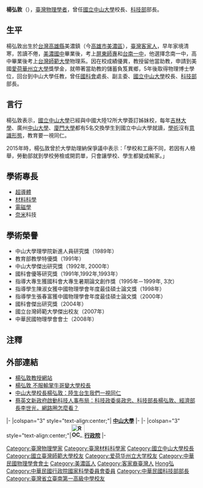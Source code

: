 {{refimprove|time=2017-12-25T02:22:07+00:00}}
{{Infobox_officeholder
| name =楊弘敦
| image name = Yang Hong-dun.JPG
| width = 250px
| order = {{ROC}}第3任[[中華民國科技部|科技部]]部長
| term_start = 2016年5月20日
| term_end = 2017年2月7日
| premierroc = [[林全|林全]]
| predecessor = [[徐爵民|徐爵民]]
| successor = [[陳良基|陳良基]]
| period =
| nationality = {{ROC}}
| party = {{NONP}}
| spouse = 許清玫
| sex = 男
| Native place =
| date of birth = {{birth_date_and_age|1956|6|5}}
| place of birth = {{ROC|臺灣省}}[[高雄縣|高雄縣]][[美濃鎮|美濃鎮]]
| educate =
* 臺灣省立臺南第一高級中學畢業
* 國立臺灣師範大學物理學系學士<br><span style="color: blue;">(1978年)</span>
* 美國愛荷華州立大學物理博士 <br><span style="color: blue;">(1987年)</span>
| past =
* 國立中山大學副教授<br><span style="color: blue;">(1987年－1991年)</span>
* 國立中山大學教授<br><span style="color: blue;">(1991年－)</span>
* 國立中山大學物理學系系主任<br><span style="color: blue;">(1992年－1994年)</span>
* 國立中山大學理學院院長<br><span style="color: blue;">(1995年－1998年)</span>
* 美國韋恩州立大學訪問教授<br><span style="color: blue;">(1999年－2000年)</span>
* 行政院國家科學委員會自然處處長<br><span style="color: blue;">(2001年－2004年)</span>
* 行政院國家科學委員會副主任委員<br><span style="color: blue;">(2006年－2008年)</span>
* 國立中山大學校長<br><span style="color: blue;">(2008年－2016年)</span>
* 科技部部長<br><span style="color: blue;">(2016年－2017年)</span>
* [[國家實驗研究院|國家實驗研究院]]董事長<br><span style="color: blue;">(2016年－2018年)
</span>
* 人工智慧產學研聯盟召集人<br><span style="color: blue;">(2017年－)
</span>
}}
'''楊弘敦'''（{{bd|1956年|6月5日|| }}），[[臺灣|臺灣]][[物理學家|物理學者]]，曾任[[國立中山大學|國立中山大學]]校長、[[中華民國科技部|科技部]]部長。

== 生平 ==
楊弘敦出生於[[台灣|台灣]][[高雄縣|高雄縣]]美濃鎮（今[[高雄市|高雄市]][[美濃區|美濃區]]），[[臺灣客家人|臺灣客家人]]，早年家境清寒，苦讀不倦，[[高雄市立美濃國民中學|美濃國中]]畢業後，考上[[屏東師專|屏東師專]]和[[台南一中|台南一中]]，他選擇念南一中，高中畢業後考上[[台灣師範大學|台灣師範大學]]物理系。因在校成績優異，教授留他當助教，申請到美國[[愛荷華州立大學|愛荷華州立大學]]獎學金，就帶著當助教的儲蓄負笈異鄉，5年後取得物理博士學位，回台到中山大學任教，曾任[[國科會|國科會]]處長、副主委、[[國立中山大學|國立中山大學]]校長、[[中華民國科技部|科技部]]部長。

== 言行 ==
楊弘敦表示，[[國立中山大學|國立中山大學]]已經與中國大陸12所大學簽訂姊妹校，每年[[吉林大學|吉林大學]]、廣州[[中山大學|中山大學]]、[[廈門大學|廈門大學]]都有5名交換學生到國立中山大學就讀，[[學術|學術]]沒有[[意識形態|意識形態]]，教育要一視同仁。

2015年時，楊弘敦曾於大學助理納保爭議中表示：「學校和工廠不同，若因有人檢舉，勞動部就到學校勞檢或開罰單，只會讓學校、學生都變成輸家。」{{R|中央社}}

== 學術專長 ==
* [[超導體|超導體]]
* [[材料科學|材料科學]]
* [[電磁學|電磁學]]
* [[奈米|奈米]]科技

== 學術榮譽 ==
* 中山大學理學院新進人員研究獎（1989年）
* 教育部教學特優獎（1991年）
* 中山大學傑出研究獎（1992年, 2000年）
* 國科會優等研究獎（1991年,1992年,1993年）
* 指導大專生獲國科會大專生暑期論文創作獎（1995年－1999年, 3次）
* 指導學生陳淑女獲中國物理學會年度最佳碩士論文獎（1998年）
* 指導學生張春富獲中國物理學會年度最佳碩士論文獎（2000年）
* 國科會傑出研究獎（2004年）
* 國立台灣師範大學傑出校友（2007年）
* 中華民國物理學會會士（2008年）

== 注釋 ==

{{reflist|refs=
<ref name="中央社">{{cite news | title = 學生助理納保爭議 大學：釋憲可考慮 | url = http://www.cna.com.tw/news/aedu/201509030179-1.aspx | author = 許秩維 | location = 台北 | publisher = 中央社 | date = 2015-09-03 12:33 | accessdate = 2017-12-25 | archive-date = 2017-12-25 | archive-url = https://web.archive.org/web/20171225092006/http://www.cna.com.tw/news/aedu/201509030179-1.aspx | dead-url = no }}</ref>
}}

== 外部連結 ==
{{commons cat|Yang Hung-duen}}
* [http://researcher.nsc.gov.tw/ct.asp?mp=280&CtNode=530 楊弘敦教授網站]{{dead link|date=2018年3月 |bot=InternetArchiveBot |fix-attempted=yes }}
* [http://www.hakka.gov.tw/fp.asp?xItem=27881&ctNode=1143&mp=1 楊弘敦 不服輸掌牛哥變大學校長]{{Dead link|date=2018年8月 |bot=InternetArchiveBot |fix-attempted=yes }}
* [http://www.chinareviewnews.com/doc/1016/9/3/2/101693206.html?coluid=93&kindid=3310&docid=101693206 中山大學校長楊弘敦：陸生台生我們一視同仁] {{Wayback|url=http://www.chinareviewnews.com/doc/1016/9/3/2/101693206.html?coluid=93&kindid=3310&docid=101693206 |date=20190615001307 }}
* [http://www.bnext.com.tw/article/view/id/39242 蔡英文新政府啟動科技人事布局：科技政委吳政忠、科技部長楊弘敦、經濟部長李世光，網路圈怎麼看？] {{Wayback|url=http://www.bnext.com.tw/article/view/id/39242 |date=20161027042635 }}

{{start box}}
{{s-edu}}
|-
|colspan="3" style="text-align:center;"|<!-- 注釋出：[[File:National_Sun_Yat-sen_University_logo.svg|20px]] --> '''[[國立中山大學|中山大學]]'''
|-
{{s-before|[[張宗仁_(學者)|張宗仁]]}}
{{s-title|[[國立中山大學|中山大學校長]]<small><br>[[在台復校|在台復校]]第六任<br>2008年10月1日－2016年5月20日}}
{{s-after|[[吳濟華|吳濟華]]（代理）<br><small>正任：'''[[鄭英耀|鄭英耀]]'''</small>}}
{{s-gov|roc}}
|-
|colspan="3" style="text-align:center;"|'''[[File:ROC_Executive_Yuan_Logo.svg|35px]][[行政院|行政院]]'''
|-
{{s-before|[[徐爵民|徐爵民]]}}
{{s-title|[[中華民國科技部|科技部部長]]<br><small>第三任<br>2016年5月20日－2017年2月7日}}
{{s-after|[[陳良基|陳良基]]}}
{{end box}}

{{林全內閣}}
{{DEFAULTSORT:Yang楊}}
[[Category:臺灣物理學家|Category:臺灣物理學家]]
[[Category:臺灣材料科學家|Category:臺灣材料科學家]]
[[Category:國立中山大學校長|Category:國立中山大學校長]]
[[Category:國立臺灣師範大學校友|Category:國立臺灣師範大學校友]]
[[Category:爱荷华州立大学校友|Category:爱荷华州立大学校友]]
[[Category:中華民國物理學會會士|Category:中華民國物理學會會士]]
[[Category:美濃區人|Category:美濃區人]]
[[Category:客家裔臺灣人|Category:客家裔臺灣人]]
[[Category:杨姓|Hong弘]]
[[Category:中華民國行政院國家科學委員會委員|Category:中華民國行政院國家科學委員會委員]]
[[Category:中華民國科技部部長|Category:中華民國科技部部長]]
[[Category:臺灣省立臺南第一高級中學校友|Category:臺灣省立臺南第一高級中學校友]]